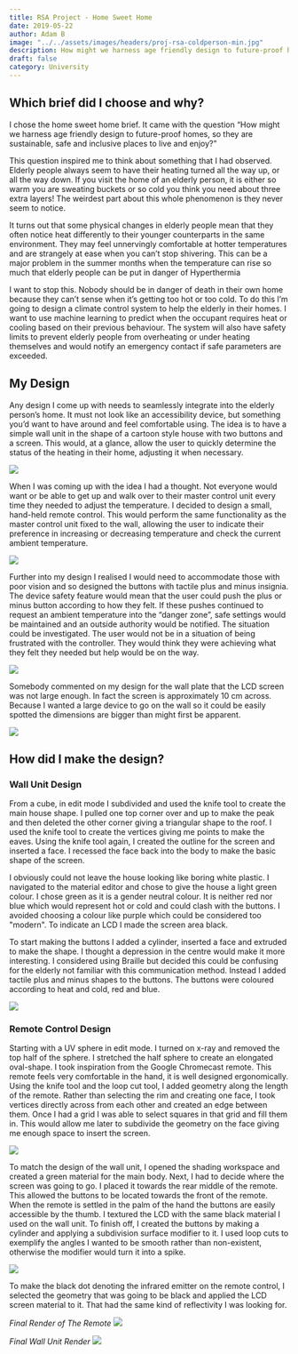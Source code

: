 ---
title: RSA Project - Home Sweet Home
date: 2019-05-22
author: Adam B
image: "../../assets/images/headers/proj-rsa-coldperson-min.jpg"
description: How might we harness age friendly design to future-proof homes, so they are sustainable, safe and inclusive places to live and enjoy?
draft: false
category: University
---


<p style="text-align: center;">
  <i>
    <Link href="https://link.lerndmina.dev/cj1gg" text={`Image from Shutterstock "Paramedic rescues an elderly person in distress..."`} />
  </i>
</p>

## Which brief did I choose and why?

I chose the home sweet home brief. It came with the question “How might we harness age friendly design to future-proof homes, so they are sustainable, safe and inclusive places to live and enjoy?”

This question inspired me to think about something that I had observed. Elderly people always seem to have their heating turned all the way up, or all the way down. If you visit the home of an elderly person, it is either so warm you are sweating buckets or so cold you think you need about three extra layers! The weirdest part about this whole phenomenon is they never seem to notice.

It turns out that some physical changes in elderly people mean that they often notice heat differently to their younger counterparts in the same environment. They may feel unnervingly comfortable at hotter temperatures and are strangely at ease when you can’t stop shivering. This can be a major problem in the summer months when the temperature can rise so much that elderly people can be put in danger of Hyperthermia

I want to stop this. Nobody should be in danger of death in their own home because they can’t sense when it’s getting too hot or too cold. To do this I’m going to design a climate control system to help the elderly in their homes. I want to use machine learning to predict when the occupant requires heat or cooling based on their previous behaviour. The system will also have safety limits to prevent elderly people from overheating or under heating themselves and would notify an emergency contact if safe parameters are exceeded.

## My Design

Any design I come up with needs to seamlessly integrate into the elderly person’s home. It must not look like an accessibility device, but something you’d want to have around and feel comfortable using. The idea is to have a simple wall unit in the shape of a cartoon style house with two buttons and a screen. This would, at a glance, allow the user to quickly determine the status of the heating in their home, adjusting it when necessary.

![](../../assets/images/posts/rsa-proj/proj-rsa-mainuinit1-min.png)

When I was coming up with the idea I had a thought. Not everyone would want or be able to get up and walk over to their master control unit every time they needed to adjust the temperature. I decided to design a small, hand-held remote control. This would perform the same functionality as the master control unit fixed to the wall, allowing the user to indicate their preference in increasing or decreasing temperature and check the current ambient temperature.

![](../../assets/images/posts/rsa-proj/proj-rsa-remote1-min.png)

Further into my design I realised I would need to accommodate those with poor vision and so designed the buttons with tactile plus and minus insignia. The device safety feature would mean that the user could push the plus or minus button according to how they felt. If these pushes continued to request an ambient temperature into the “danger zone”, safe settings would be maintained and an outside authority would be notified. The situation could be investigated. The user would not be in a situation of being frustrated with the controller. They would think they were achieving what they felt they needed but help would be on the way.

![](../../assets/images/posts/rsa-proj/proj-rsa-remote2buttons-min.png)

Somebody commented on my design for the wall plate that the LCD screen was not large enough. In fact the screen is approximately 10 cm across. Because I wanted a large device to go on the wall so it could be easily spotted the dimensions are bigger than might first be apparent.

![](../../assets/images/posts/rsa-proj/proj-rsa-mainuinit2-min.png)

## How did I make the design?

### Wall Unit Design

From a cube, in edit mode I subdivided and used the knife tool to create the main house shape. I pulled one top corner over and up to make the peak and then deleted the other corner giving a triangular shape to the roof. I used the knife tool to create the vertices giving me points to make the eaves. Using the knife tool again, I created the outline for the screen and inserted a face. I recessed the face back into the body to make the basic shape of the screen.

I obviously could not leave the house looking like boring white plastic. I navigated to the material editor and chose to give the house a light green colour. I chose green as it is a gender neutral colour. It is neither red nor blue which would represent hot or cold and could clash with the buttons. I avoided choosing a colour like purple which could be considered too "modern". To indicate an LCD I made the screen area black.

To start making the buttons I added a cylinder, inserted a face and extruded to make the shape. I thought a depression in the centre would make it more interesting. I considered using Braille but decided this could be confusing for the elderly not familiar with this communication method. Instead I added tactile plus and minus shapes to the buttons. The buttons were coloured according to heat and cold, red and blue.

![](../../assets/images/posts/rsa-proj/proj-rsa-house-edit.png)

### Remote Control Design

Starting with a UV sphere in edit mode. I turned on x-ray and removed the top half of the sphere. I stretched the half sphere to create an elongated oval-shape. I took inspiration from the Google Chromecast remote. This remote feels very comfortable in the hand, it is well designed ergonomically. Using the knife tool and the loop cut tool, I added geometry along the length of the remote. Rather than selecting the rim and creating one face, I took vertices directly across from each other and created an edge between them. Once I had a grid I was able to select squares in that grid and fill them in. This would allow me later to subdivide the geometry on the face giving me enough space to insert the screen.

![](../../assets/images/posts/rsa-proj/proj-rsa-remote-geo.png)

To match the design of the wall unit, I opened the shading workspace and created a green material for the main body. Next, I had to decide where the screen was going to go. I placed it towards the rear middle of the remote. This allowed the buttons to be located towards the front of the remote. When the remote is settled in the palm of the hand the buttons are easily accessible by the thumb. I textured the LCD with the same black material I used on the wall unit. To finish off, I created the buttons by making a cylinder and applying a subdivision surface modifier to it. I used loop cuts to exemplify the angles I wanted to be smooth rather than non-existent, otherwise the modifier would turn it into a spike.

![](../../assets/images/posts/rsa-proj/proj-rsa-remote-button.png)

To make the black dot denoting the infrared emitter on the remote control, I selected the geometry that was going to be black and applied the LCD screen material to it. That had the same kind of reflectivity I was looking for.

_Final Render of The Remote_
![](../../assets/images/posts/rsa-proj/remote-final.png)

_Final Wall Unit Render_
![](../../assets/images/posts/rsa-proj/house-final.png)

